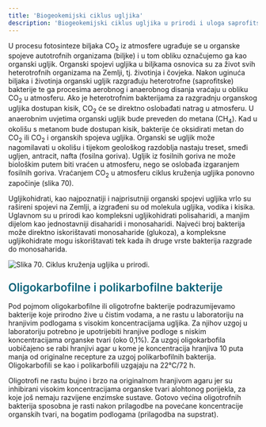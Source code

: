```yaml
---
title: 'Biogeokemijski ciklus ugljika'
description: 'Biogeokemijski ciklus ugljika u prirodi i uloga saprofitskih bakterija'
---
```



U procesu fotosinteze biljaka CO<sub>2</sub> iz atmosfere ugrađuje se u organske spojeve autotrofnih organizama (biljke) i u tom obliku označujemo ga kao organski ugljik. Organski spojevi ugljika u biljkama osnovica su za život svih heterotrofnih organizama na Zemlji, tj. životinja i čovjeka. Nakon uginuća biljaka i životinja organski ugljik razgrađuju heterotrofne (saprofitske) bakterije te ga procesima aerobnog i anaerobnog disanja vraćaju u obliku CO<sub>2</sub> u atmosferu. Ako je heterotrofnim bakterijama za razgradnju organskog ugljika dostupan kisik, CO<sub>2</sub> će se direktno oslobađati natrag u atmosferu. U anaerobnim uvjetima organski ugljik bude preveden do metana (CH<sub>4</sub>). Kad u okolišu s metanom bude dostupan kisik, bakterije će oksidirati metan do CO<sub>2</sub> ili CO<sub>2</sub> i organskih spojeva ugljika. Organski se ugljik može nagomilavati u okolišu i tijekom geološkog razdoblja nastaju treset, smeđi ugljen, antracit, nafta (fosilna goriva). Ugljik iz fosilnih goriva ne može biološkim putem biti vraćen u atmosferu, nego se oslobađa izgaranjem fosilnih goriva. Vraćanjem CO<sub>2</sub> u atmosferu ciklus kruženja ugljika ponovno započinje (slika 70).

Ugljikohidrati, kao najpoznatiji i najprisutniji organski spojevi ugljika vrlo su rašireni spojevi na Zemlji, a izgrađeni su od molekula ugljika, vodika i kisika. Uglavnom su u prirodi kao kompleksni ugljikohidrati polisaharidi, a manjim dijelom kao jednostavniji disaharidi i monosaharidi. Najveći broj bakterija može direktno iskorištavati monosaharide (glukoza), a kompleksne ugljikohidrate mogu iskorištavati tek kada ih druge vrste bakterija razgrade do monosaharida.

![Slika 70. Ciklus kruženja ugljika u prirodi.](/images/slika70.jpg)

<h3 style="color: #096279; font-size: 1.4rem; font-weight: 600; margin: 1.5rem 0 1rem 0;">Oligokarbofilne i polikarbofilne bakterije</h3>

Pod pojmom oligokarbofilne ili oligotrofne bakterije podrazumijevamo bakterije koje prirodno žive u čistim vodama, a ne rastu u laboratoriju na hranjivim podlogama s visokim koncentracijama ugljika. Za njihov uzgoj u laboratoriju potrebno je upotrijebiti hranjive podloge s niskim koncentracijama organske tvari (oko 0,1%). Za uzgoj oligokarbofila uobičajeno se rabi hranjivi agar u kome je koncentracija hranjiva 10 puta manja od originalne recepture za uzgoj polikarbofilnih bakterija. Oligokarbofili se kao i polikarbofili uzgajaju na 22°C/72 h.

Oligotrofi ne rastu bujno i brzo na originalnom hranjivom agaru jer su inhibirani visokim koncentracijama organske tvari alohtonog porijekla, za koje još nemaju razvijene enzimske sustave. Gotovo većina oligotrofnih bakterija sposobna je rasti nakon prilagodbe na povećane koncentracije organskih tvari, na bogatim podlogama (prilagodba na supstrat).
